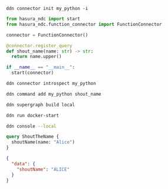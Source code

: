 ```ddn title="Initalize a new connector and select hasura/python from the list:"
ddn connector init my_python -i
```

```python title="Replace the functions.py contents with the following:"
from hasura_ndc import start
from hasura_ndc.function_connector import FunctionConnector

connector = FunctionConnector()

@connector.register_query
def shout_name(name: str) -> str:
  return name.upper()

if __name__ == "__main__":
  start(connector)
```

```bash title="Introspect the connector:"
ddn connector introspect my_python
```

```bash title="Track the function:"
ddn command add my_python shout_name
```

```bash title="Create a new build:"
ddn supergraph build local
```

```bash title="Start your services:"
ddn run docker-start
```

```bash title="Open your development console:"
ddn console --local
```

```graphql title="You can now query your expanded table with the transformed name:"
query ShoutTheName {
  shoutName(name: "Alice")
}
```

```json title="With a response like this:"
{
  "data": {
    "shoutName": "ALICE"
  }
}
```
